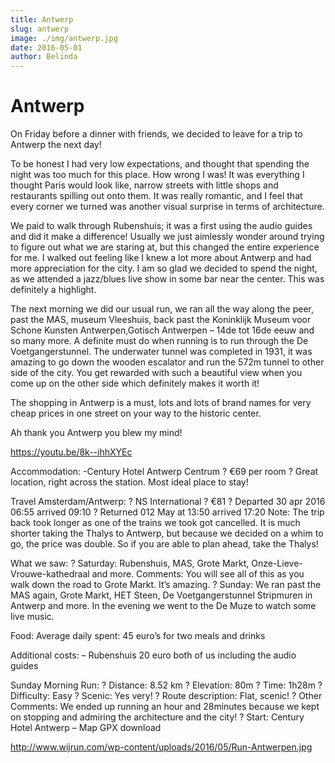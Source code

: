 ```yaml
---
title: Antwerp
slug: antwerp
image: ./img/antwerp.jpg
date: 2016-05-01
author: Belinda
---
```



# Antwerp

On Friday before a dinner with friends, we decided to leave for a trip to Antwerp the next day!

To be honest I had very low expectations, and thought that spending the night was too much for this place. How wrong I was!
It was everything I thought Paris would look like, narrow streets with little shops and restaurants spilling out onto them. It was really romantic, and I feel that every corner we turned was another visual surprise in terms of architecture.

We paid to walk through Rubenshuis; it was a first using the audio guides and did it make a difference! Usually we just aimlessly wonder around trying to figure out what we are staring at, but this changed the entire experience for me. I walked out feeling like I knew a lot more about Antwerp and had more appreciation for the city. I am so glad we decided to spend the night, as we attended a jazz/blues live show in some bar near the center. This was definitely a highlight.

The next morning we did our usual run, we ran all the way along the peer, past the MAS, museum Vleeshuis, back past the Koninklijk Museum voor Schone Kunsten Antwerpen,Gotisch Antwerpen – 14de tot 16de eeuw and so many more. A definite must do when running is to run through the De Voetgangerstunnel. The underwater tunnel was completed in 1931, it was amazing to go down the wooden escalator and run the 572m tunnel to other side of the city. You get rewarded with such a beautiful view when you come up on the other side which definitely makes it worth it!

The shopping in Antwerp is a must, lots and lots of brand names for very cheap prices in one street on your way to the historic center.

Ah thank you Antwerp you blew my mind!

https://youtu.be/8k--ihhXYEc

Accommodation:
-Century Hotel Antwerp Centrum
? €69 per room
? Great location, right across the station. Most ideal place to stay!

Travel Amsterdam/Antwerp:
? NS International
? €81
? Departed 30 apr 2016 06:55 arrived 09:10
? Returned 012 May at 13:50 arrived 17:20
Note: The trip back took longer as one of the trains we took got cancelled. It is much shorter taking the Thalys to Antwerp, but because we decided on a whim to go, the price was double. So if you are able to plan ahead, take the Thalys!

What we saw:
? Saturday: Rubenshuis, MAS, Grote Markt, Onze-Lieve-Vrouwe-kathedraal and more.
Comments: You will see all of this as you walk down the road to Grote Markt. It’s amazing.
? Sunday: We ran past the MAS again, Grote Markt, HET Steen, De Voetgangerstunnel Stripmuren in Antwerp and more. In the evening we went to the De Muze to watch some live music.

Food:
Average daily spent: 45 euro’s for two meals and drinks

Additional costs:
– Rubenshuis 20 euro both of us including the audio guides

Sunday Morning Run:
? Distance: 8.52 km
? Elevation: 80m
? Time: 1h28m
? Difficulty: Easy
? Scenic: Yes very!
? Route description: Flat, scenic!
? Other Comments: We ended up running an hour and 28minutes because we kept on stopping and admiring the architecture and the city!
? Start: Century Hotel Antwerp
– Map GPX download

http://www.wijrun.com/wp-content/uploads/2016/05/Run-Antwerpen.jpg
